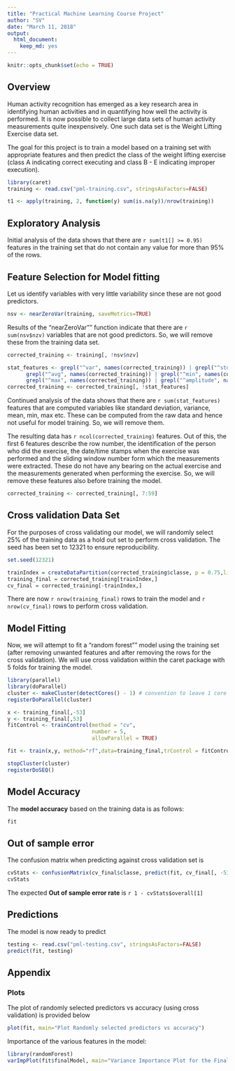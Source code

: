 ```yaml
---
title: "Practical Machine Learning Course Project"
author: "SV"
date: "March 11, 2018"
output: 
  html_document: 
    keep_md: yes
---
```


```r
knitr::opts_chunk$set(echo = TRUE)
```

## Overview

Human activity recognition has emerged as a key research area in identifying human activities and in quantifying how well the activity is performed. It is now possible to collect large data sets of human activity measurements quite inexpensively. One such data set is the Weight Lifting Exercise data set.

The goal for this project is to train a model based on a training set with appropriate features and then predict the class of the weight lifting exercise (class A indicating correct executing and class B - E indicating improper execution).

``` r
library(caret)
training <- read.csv("pml-training.csv", stringsAsFactors=FALSE)

t1 <- apply(training, 2, function(y) sum(is.na(y))/nrow(training))
```

## Exploratory Analysis 

Initial analysis of the data shows that there are `r sum(t1[] >= 0.95)` features in the training set that do not contain any value for more than 95% of the rows.

## Feature Selection for Model fitting
Let us identify variables with very little variability since these are not good predictors.
``` r
nsv <- nearZeroVar(training, saveMetrics=TRUE)

```

Results of the "nearZeroVar"" function indicate that there are `r sum(nsv$nzv)` variables that are not good predictors. So, we will remove these from the training data set.

``` r
corrected_training <- training[, !nsv$nzv]
```



``` r
stat_features <- grepl("^var", names(corrected_training)) | grepl("^std",names(corrected_training)) |
      grepl("^avg", names(corrected_training)) | grepl("^min", names(corrected_training)) |
	  grepl("^max", names(corrected_training)) | grepl("^amplitude", names(corrected_training))
corrected_training <- corrected_training[, !stat_features]
```

Continued analysis of the data shows that there are `r sum(stat_features)` features that are computed variables like standard deviation, variance, mean, min, max etc. These can be computed from the raw data and hence not useful for model training. So, we will remove them.

The resulting data has `r ncol(corrected_training)` features. Out of this, the first 6 features describe the row number, the identification of the person who did the exercise, the date/time stamps when the exercise was performed and the sliding window number form which the measurements were extracted. These do not have any bearing on the actual exercise and the measurements generated when performing the exercise. So, we will remove these features also before training the model.


``` r
corrected_training <- corrected_training[, 7:59]
```

## Cross validation Data Set
For the purposes of cross validating our model, we will randomly select 25% of the training data as a hold out set to perform cross validation. The seed has been set to 12321 to ensure reproducibility.


``` r
set.seed(12321)

trainIndex = createDataPartition(corrected_training$classe, p = 0.75,list=FALSE)
training_final = corrected_training[trainIndex,]
cv_final = corrected_training[-trainIndex,]
```

There are now `r nrow(training_final)` rows to train the model and `r nrow(cv_final)` rows to perform cross validation.

## Model Fitting
Now, we will attempt to fit a "random forest"" model using the training set (after removing unwanted features and after removing the rows for the cross validation). We will use cross validation within the caret package with 5 folds for training the model.

```r
library(parallel)
library(doParallel)
cluster <- makeCluster(detectCores() - 1) # convention to leave 1 core for OS
registerDoParallel(cluster)
```

``` r
x <- training_final[,-53]
y <- training_final[,53]
fitControl <- trainControl(method = "cv",
                           number = 5,
                           allowParallel = TRUE)

fit <- train(x,y, method="rf",data=training_final,trControl = fitControl)
```

``` r
stopCluster(cluster)
registerDoSEQ()
```

## Model Accuracy

The **model accuracy** based on the training data is as follows:
```r
fit
```

## Out of sample error

The confusion matrix when predicting against cross validation set is
``` r
cvStats <- confusionMatrix(cv_final$classe, predict(fit, cv_final[, -53]))
cvStats
```
The expected **Out of sample error rate** is `r 1 - cvStats$overall[1]`  

## Predictions

The model is now ready to predict

``` r
testing <- read.csv("pml-testing.csv", stringsAsFactors=FALSE)
predict(fit, testing)
```


## Appendix

### Plots

The plot of randomly selected predictors vs accuracy (using cross validation) is provided below
``` r
plot(fit, main="Plot Randomly selected predictors vs accuracy")
```

Importance of the various features in the model:
``` r
library(randomForest)
varImpPlot(fit$finalModel, main="Variance Importance Plot for the Final Fitted Model")
```

